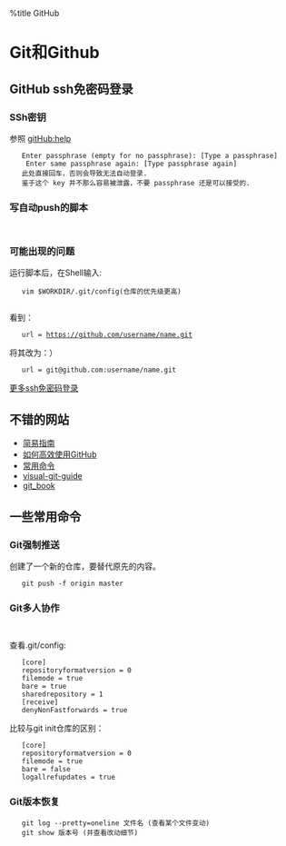 %title GitHub
= Git和Github =
==  GitHub ssh免密码登录==
===   SSh密钥  ===
参照 [[https://help.github.com/articles/generating-ssh-keys|gitHub:help]]
    Enter passphrase (empty for no passphrase): [Type a passphrase]<br>
    Enter same passphrase again: [Type passphrase again]
	此处直接回车，否则会导致无法自动登录.
	鉴于这个 key 并不那么容易被泄露，不要 passphrase 还是可以接受的.
=== 写自动push的脚本 ===
   {{{class="brush:python"
	git add .
	git commit -a -m "auto"
	git remote add origin git@github.com:username/name.git
	git push orign gh-pages
	}}}
=== 可能出现的问题　===
运行脚本后，在Shell输入:
    vim $WORKDIR/.git/config(仓库的优先级更高)
    
看到：
    url = https://github.com/username/name.git
将其改为：）
    url = git@github.com:username/name.git
[[http://josephj.com/article/understand-ssh-key/|更多ssh免密码登录]] 

==  不错的网站　==
* [[http://rogerdudler.github.com/git-guide/index.zh.html|简易指南]]
* [[http://www.yangzhiping.com/tech/github.html|如何高效使用GitHub]]
* [[http://blog.jobbole.com/34503/|常用命令]]
* [[http://marklodato.github.com/visual-git-guide/index-en.html|visual-git-guide]]
* [[http://gitbook.liuhui998.com/3_3.html|git_book]]
== 一些常用命令 ==
=== Git强制推送 ===
创建了一个新的仓库，要替代原先的内容。
    git push -f origin master
=== Git多人协作 ===
   {{{class="brush:python"
    mkdir project.git
    cd project.git
    git --bare  init --shared
    }}}
查看.git/config:
    [core]
    repositoryformatversion = 0
    filemode = true
    bare = true
    sharedrepository = 1
    [receive]
    denyNonFastforwards = true
比较与git init仓库的区别： 
    [core]
    repositoryformatversion = 0
    filemode = true
    bare = false
    logallrefupdates = true
=== Git版本恢复 ===
    git log --pretty=oneline 文件名 (查看某个文件变动)
    git show 版本号 (并查看改动细节)

